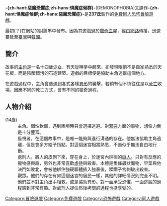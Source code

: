 '''-{zh-hant:惡魔恐懼症;zh-hans:惧魔症候群}-'''(DEMONOPHOBIA)又譯作'''-{zh-hant:惧魔症候群;zh-hans:惡魔恐懼症}-'''是'''237氏'''製作的[[免費遊戲|免費]][[同人|同人]][[恐怖遊戲|恐怖]][[冒險遊戲|冒險遊戲]]。

最初(？)在網站'''{{lang|ja|新リョナゲーム製作所まとめ2}}'''的討論串中發布。因為其遊戲過於[[獵奇|獵奇]][[血腥|血腥]]，經由[[網路|網路]]傳播，迅速蔓延至[[臺灣|臺灣]]與[[韓國|韓國]]。

==簡介==
故事的[[主角|主角]]是一名十四歲[[少女|少女]]，有天從睡夢中醒來，卻發現眼前不是自家熟悉的天花板，而是陰暗髒污的石造建築。遊戲的目標便是協助主角逃離這個地方。

在遊戲過程中，主角會遭遇到各式各樣[[異形|異形]]的襲擊，若稍有個不慎往往是以[[死亡|死亡]]收場。因應不同的死亡方式，會有不同的獵奇過程。
==人物介紹==
;{{lang|ja|那廻　早栗}} (14歲)
:主角。個性軟弱，遇到困境時只會選擇逃避。對[[邪惡|邪惡]]方面的事物，想像力倒是十分豐富。
;{{lang|ja|リース}}
:監視者。在這個故事中，是唯一能夠與{{lang|ja|早栗}}進行溝通的存在。他無法協助主角逃離，但是會多方給予指點。對這個迷宮相當熟悉，不過似乎無法自由地行動。
;{{lang|ja|路西法（ルシフェル）}}
:處刑人。將人的皮剝下來，穿在身上，於迷宮內徘徊的[[巨人|巨人]]。只對有反應的獵物感興趣，另外也非常喜歡[[虐待|虐待]]與殺害。本體是隻條蟲狀魔物，早栗與他決鬥如敗北，會被他綁住強硬驅體插入強暴後，蹂躪子宮刺破出殺害。
;{{lang|ja|影人（かげひと）}}
:觀眾。他們的存在有如這個迷宮的居民一樣，其他的詳細情況則完全不明。他們並不對主角出手相救，或是協助異形。對{{lang|ja|早栗}}一面承受恐懼，一面逃脫的過程感到非常有趣。對處刑人捉住{{lang|ja|早栗}}然後拷問的過程也挺享受的。

{{DEFAULTSORT:DEMONOPHOBIA}}
[[Category:冒險遊戲|Category:冒險遊戲]]
[[Category:免費遊戲|Category:免費遊戲]]
[[Category:恐怖遊戲|Category:恐怖遊戲]]
[[Category:同人遊戲|Category:同人遊戲]]